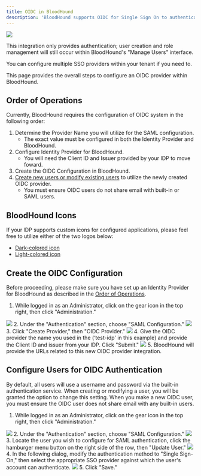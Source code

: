 ---
title: OIDC in BloodHound
description: 'BloodHound supports OIDC for Single Sign On to authenticate users to your tenant environment.'
---
<Frame>
  <img src="/assets/image-2-1.png"/>
</Frame>

This integration only provides authentication; user creation and role management will still occur within BloodHound's "Manage Users" interface.

You can configure multiple SSO providers within your tenant if you need to.

This page provides the overall steps to configure an OIDC provider within BloodHound.

## Order of Operations

Currently, BloodHound requires the configuration of OIDC system in the following order:

1.  Determine the Provider Name you will utilize for the SAML configuration.
    * The exact value must be configured in both the Identity Provider and BloodHound.
2.  Configure Identity Provider for BloodHound.
    * You will need the Client ID and Issuer provided by your IDP to move foward.
3.  Create the OIDC Configuration in BloodHound.
4.  [Create new users or modify existing users](/manage-bloodhound/auth/users-and-roles) to utilize the newly created OIDC provider.
    * You must ensure OIDC users do not share email with built-in or SAML users.

## BloodHound Icons

If your IDP supports custom icons for configured applications, please feel free to utilize either of the two logos below:

* [Dark-colored icon](/assets/31630065613339.png)
* [Light-colored icon](/assets/31630065618075.png)

## Create the OIDC Configuration

Before proceeding, please make sure you have set up an Identity Provider for BloodHound as described in the [Order of Operations](#h_01HCX8STC6B053TQJ72YQVDZSC).

1.  While logged in as an Administrator, click on the gear icon in the top right, then click "Administration."
<Frame>
  <img src="/assets/image-2-9.png"/>
</Frame>
2.  Under the "Authentication" section, choose "SAML Configuration."
<Frame>
  <img src="/assets/image-2-10.png"/>
</Frame>
3.  Click "Create Provider," then "OIDC Provider."
<Frame>
  <img src="/assets/image-2-11.png"/>
</Frame>
4.  Give the OIDC provider the name you used in the (‘test-idp' in this example) and provide the Client ID and issuer from your IDP. Click "Submit."
<Frame>
  <img src="/assets/image-2-12.png"/>
</Frame>
5.  BloodHound will provide the URLs related to this new OIDC provider integration.

## Configure Users for OIDC Authentication

By default, all users will use a username and password via the built-in authentication service. When creating or modifying a user, you will be granted the option to change this setting. When you make a new OIDC user, you must ensure the OIDC user does not share email with any built-in users.

1.  While logged in as an Administrator, click on the gear icon in the top right, then click "Administration."
<Frame>
  <img src="/assets/image-2-13.png"/>
</Frame>
2.  Under the "Authentication" section, choose "SAML Configuration."
<Frame>
  <img src="/assets/image-2-14.png"/>
</Frame>
3.  Locate the user you wish to configure for SAML authentication, click the hamburger menu button on the right side of the row, then "Update User."
<Frame>
  <img src="/assets/image-2-15.png"/>
</Frame>
4.  In the following dialog, modify the authentication method to "Single Sign-On," then select the appropriate SSO provider against which the user's account can authenticate.
<Frame>
  <img src="/assets/image-2-16.png"/>
</Frame>
5.  Click "Save."
